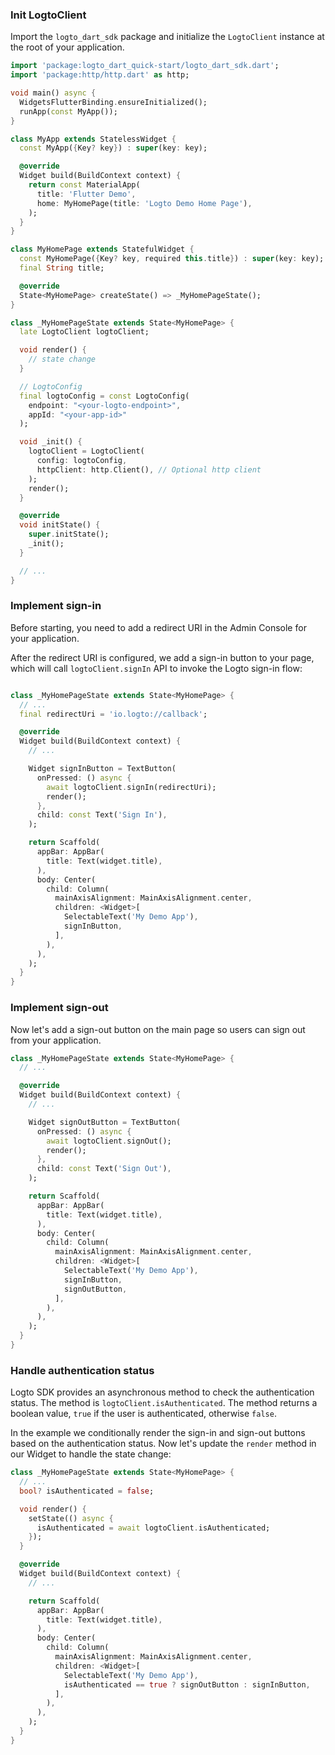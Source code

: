 
### Init LogtoClient

Import the `logto_dart_sdk` package and initialize the `LogtoClient` instance at the root of your application.

```dart
import 'package:logto_dart_quick-start/logto_dart_sdk.dart';
import 'package:http/http.dart' as http;

void main() async {
  WidgetsFlutterBinding.ensureInitialized();
  runApp(const MyApp());
}

class MyApp extends StatelessWidget {
  const MyApp({Key? key}) : super(key: key);

  @override
  Widget build(BuildContext context) {
    return const MaterialApp(
      title: 'Flutter Demo',
      home: MyHomePage(title: 'Logto Demo Home Page'),
    );
  }
}

class MyHomePage extends StatefulWidget {
  const MyHomePage({Key? key, required this.title}) : super(key: key);
  final String title;

  @override
  State<MyHomePage> createState() => _MyHomePageState();
}

class _MyHomePageState extends State<MyHomePage> {
  late LogtoClient logtoClient;

  void render() {
    // state change
  }

  // LogtoConfig
  final logtoConfig = const LogtoConfig(
    endpoint: "<your-logto-endpoint>",
    appId: "<your-app-id>"
  );

  void _init() {
    logtoClient = LogtoClient(
      config: logtoConfig,
      httpClient: http.Client(), // Optional http client
    );
    render();
  }

  @override
  void initState() {
    super.initState();
    _init();
  }

  // ...
}

```

### Implement sign-in

Before starting, you need to add a redirect URI in the Admin Console for your application.

<ConfigureRedirectUri figureSrc={redirectUriFigure} redirectUri="io.logto://callback" />

After the redirect URI is configured, we add a sign-in button to your page, which will call `logtoClient.signIn` API to invoke the Logto sign-in flow:

```dart

class _MyHomePageState extends State<MyHomePage> {
  // ...
  final redirectUri = 'io.logto://callback';

  @override
  Widget build(BuildContext context) {
    // ...

    Widget signInButton = TextButton(
      onPressed: () async {
        await logtoClient.signIn(redirectUri);
        render();
      },
      child: const Text('Sign In'),
    );

    return Scaffold(
      appBar: AppBar(
        title: Text(widget.title),
      ),
      body: Center(
        child: Column(
          mainAxisAlignment: MainAxisAlignment.center,
          children: <Widget>[
            SelectableText('My Demo App'),
            signInButton,
          ],
        ),
      ),
    );
  }
}

```

### Implement sign-out

Now let's add a sign-out button on the main page so users can sign out from your application.

```dart
class _MyHomePageState extends State<MyHomePage> {
  // ...

  @override
  Widget build(BuildContext context) {
    // ...

    Widget signOutButton = TextButton(
      onPressed: () async {
        await logtoClient.signOut();
        render();
      },
      child: const Text('Sign Out'),
    );

    return Scaffold(
      appBar: AppBar(
        title: Text(widget.title),
      ),
      body: Center(
        child: Column(
          mainAxisAlignment: MainAxisAlignment.center,
          children: <Widget>[
            SelectableText('My Demo App'),
            signInButton,
            signOutButton,
          ],
        ),
      ),
    );
  }
}
```

### Handle authentication status

Logto SDK provides an asynchronous method to check the authentication status. The method is `logtoClient.isAuthenticated`. The method returns a boolean value, `true` if the user is authenticated, otherwise `false`.

In the example we conditionally render the sign-in and sign-out buttons based on the authentication status. Now let's update the `render` method in our Widget to handle the state change:

```dart
class _MyHomePageState extends State<MyHomePage> {
  // ...
  bool? isAuthenticated = false;

  void render() {
    setState(() async {
      isAuthenticated = await logtoClient.isAuthenticated;
    });
  }

  @override
  Widget build(BuildContext context) {
    // ...

    return Scaffold(
      appBar: AppBar(
        title: Text(widget.title),
      ),
      body: Center(
        child: Column(
          mainAxisAlignment: MainAxisAlignment.center,
          children: <Widget>[
            SelectableText('My Demo App'),
            isAuthenticated == true ? signOutButton : signInButton,
          ],
        ),
      ),
    );
  }
}
```

<Checkpoint />
